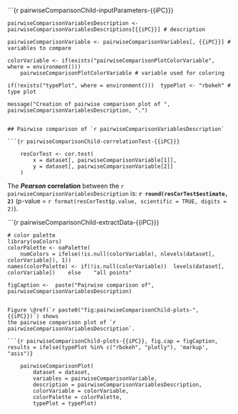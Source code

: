 
```{r pairwiseComparisonChild-inputParameters-{{iPC}}}

	pairwiseComparisonVariablesDescription <- pairwiseComparisonVariablesDescriptions[{{iPC}}] # description
	
	pairwiseComparisonVariable <- pairwiseComparisonVariables[, {{iPC}}] # variables to compare
		
	colorVariable <- if(exists("pairwiseComparisonPlotColorVariable", where = environment()))
		pairwiseComparisonPlotColorVariable # variable used for coloring
	
	if(!exists("typePlot", where = environment()))	typePlot <- "rbokeh" # type plot
	
	message("Creation of pairwise comparison plot of ", pairwiseComparisonVariablesDescription, ".")

```

## Pairwise comparison of `r pairwiseComparisonVariablesDescription`

```{r pairwiseComparisonChild-correlationTest-{{iPC}}}

	resCorTest <- cor.test(
		x = dataset[, pairwiseComparisonVariable[1]], 
		y = dataset[, pairwiseComparisonVariable[2]]
	)

```

The **_Pearson_ correlation** between the
`r pairwiseComparisonVariablesDescription` is:
**`r round(resCorTest$estimate, 2)`** (p-value =
`r format(resCorTest$p.value, scientific = TRUE, digits = 2)`).

```{r pairwiseComparisonChild-extractData-{{iPC}}}
	
	# color palette
	library(oaColors)
	colorPalette <- oaPalette(
		numColors = ifelse(!is.null(colorVariable), nlevels(dataset[, colorVariable]), 1))
	names(colorPalette) <- if(!is.null(colorVariable))	levels(dataset[, colorVariable])	else	"all points"

	figCaption <-  paste("Pairwise comparison of", pairwiseComparisonVariablesDescription)
	
```

Figure \@ref(`r paste0("fig:pairwiseComparisonChild-plots-", {{iPC}})`) shows
the pairwise comparison plot of `r pairwiseComparisonVariablesDescription`.

```{r pairwiseComparisonChild-plots-{{iPC}}, fig.cap = figCaption, results = ifelse(typePlot %in% c("rbokeh", "plotly"), 'markup', "asis")}
					
	pairwiseComparisonPlot(
		dataset = dataset, 
		variables = pairwiseComparisonVariable,
		description = pairwiseComparisonVariablesDescription,
		colorVariable = colorVariable, 
		colorPalette = colorPalette,
		typePlot = typePlot)
	
```